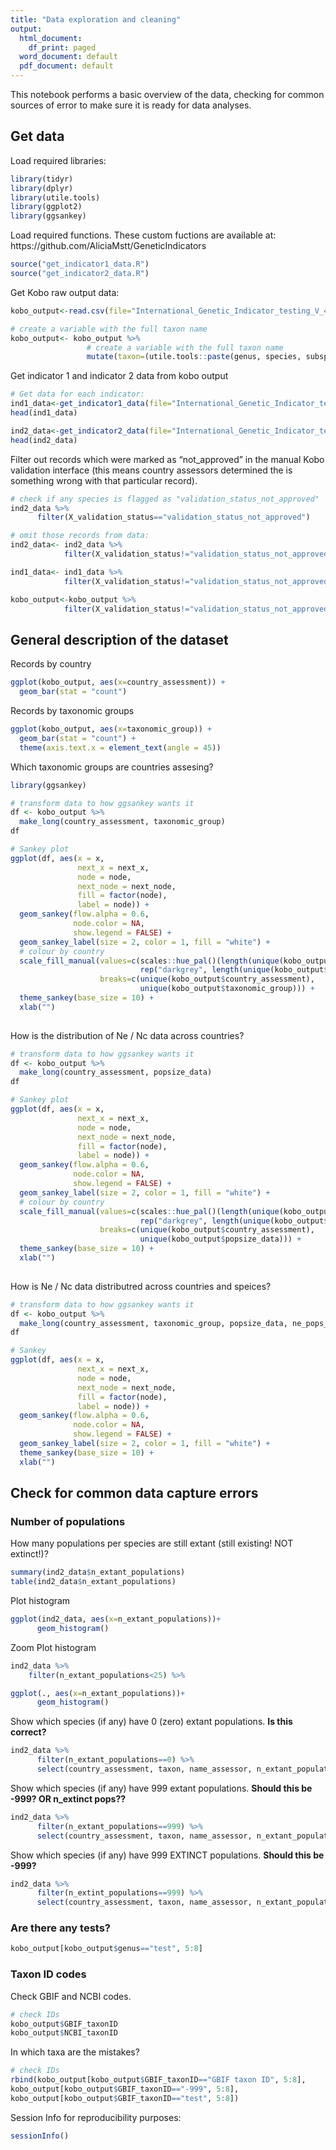 ```yaml
---
title: "Data exploration and cleaning"
output:
  html_document:
    df_print: paged
  word_document: default
  pdf_document: default
---
```


This notebook performs a basic overview of the data, checking for common sources of error to make sure it is ready for data analyses.

## Get data

Load required libraries:

```r
library(tidyr)
library(dplyr)
library(utile.tools)
library(ggplot2)
library(ggsankey)
```

Load required functions. These custom fuctions are available at: https://github.com/AliciaMstt/GeneticIndicators

```r
source("get_indicator1_data.R")
source("get_indicator2_data.R")
```

Get Kobo raw output data:
```r
kobo_output<-read.csv(file="International_Genetic_Indicator_testing_V_4.0_-_latest_version_-_False_-_2023-04-16-15-48-12.csv", sep=";", header=TRUE)

# create a variable with the full taxon name
kobo_output<- kobo_output %>%
                 # create a variable with the full taxon name
                 mutate(taxon=(utile.tools::paste(genus, species, subspecies_variety, na.rm=TRUE)))
```


Get indicator 1 and indicator 2 data from kobo output
```r
# Get data for each indicator:
ind1_data<-get_indicator1_data(file="International_Genetic_Indicator_testing_V_4.0_-_latest_version_-_False_-_2023-04-16-15-48-12.csv")
head(ind1_data)

ind2_data<-get_indicator2_data(file="International_Genetic_Indicator_testing_V_4.0_-_latest_version_-_False_-_2023-04-16-15-48-12.csv")
head(ind2_data)

```

Filter out records which were marked as "not_approved" in the manual Kobo validation interface (this means country assessors determined the is something wrong with that particular record).

```r
# check if any species is flagged as "validation_status_not_approved"
ind2_data %>%
      filter(X_validation_status=="validation_status_not_approved")

# omit those records from data:
ind2_data<- ind2_data %>%
            filter(X_validation_status!="validation_status_not_approved")

ind1_data<- ind1_data %>%
            filter(X_validation_status!="validation_status_not_approved")

kobo_output<-kobo_output %>%
            filter(X_validation_status!="validation_status_not_approved")
```



## General description of the dataset

Records by country

```r
ggplot(kobo_output, aes(x=country_assessment)) + 
  geom_bar(stat = "count")

```

Records by taxonomic groups

```r
ggplot(kobo_output, aes(x=taxonomic_group)) + 
  geom_bar(stat = "count") +
  theme(axis.text.x = element_text(angle = 45))

```

Which taxonomic groups are countries assesing?

```r
library(ggsankey)

# transform data to how ggsankey wants it
df <- kobo_output %>%
  make_long(country_assessment, taxonomic_group)
df

# Sankey plot
ggplot(df, aes(x = x,
               next_x = next_x,
               node = node,
               next_node = next_node,
               fill = factor(node),
               label = node)) +
  geom_sankey(flow.alpha = 0.6, 
              node.color = NA,
              show.legend = FALSE) +
  geom_sankey_label(size = 2, color = 1, fill = "white") +
  # colour by country
  scale_fill_manual(values=c(scales::hue_pal()(length(unique(kobo_output$country_assessment))),  # a nice  color for each of the n countries
                             rep("darkgrey", length(unique(kobo_output$taxonomic_group)))), # grey for the n taxonomic groups
                    breaks=c(unique(kobo_output$country_assessment), 
                             unique(kobo_output$taxonomic_group))) +
  theme_sankey(base_size = 10) +
  xlab("")
  
```


How is the distribution of Ne / Nc data across countries?
```r
# transform data to how ggsankey wants it
df <- kobo_output %>%
  make_long(country_assessment, popsize_data)
df

# Sankey plot
ggplot(df, aes(x = x,
               next_x = next_x,
               node = node,
               next_node = next_node,
               fill = factor(node),
               label = node)) +
  geom_sankey(flow.alpha = 0.6, 
              node.color = NA,
              show.legend = FALSE) +
  geom_sankey_label(size = 2, color = 1, fill = "white") +
  # colour by country
  scale_fill_manual(values=c(scales::hue_pal()(length(unique(kobo_output$country_assessment))),  # a nice  color for each of the n countries
                             rep("darkgrey", length(unique(kobo_output$popsize_data)))), # grey for the n taxonomic groups
                    breaks=c(unique(kobo_output$country_assessment), 
                             unique(kobo_output$popsize_data))) +
  theme_sankey(base_size = 10) +
  xlab("")
  
```




How is Ne / Nc  data distributred across countries and speices?
```r
# transform data to how ggsankey wants it
df <- kobo_output %>%
  make_long(country_assessment, taxonomic_group, popsize_data, ne_pops_exists)
df

# Sankey
ggplot(df, aes(x = x,
               next_x = next_x,
               node = node,
               next_node = next_node,
               fill = factor(node),
               label = node)) +
  geom_sankey(flow.alpha = 0.6, 
              node.color = NA,
              show.legend = FALSE) +
  geom_sankey_label(size = 2, color = 1, fill = "white") +
  theme_sankey(base_size = 10) +
  xlab("")

```


## Check for common data capture errors

### Number of populations
How many populations per species are still extant (still existing! NOT extinct!)?

```r
summary(ind2_data$n_extant_populations)
table(ind2_data$n_extant_populations)
```

Plot histogram
```r
ggplot(ind2_data, aes(x=n_extant_populations))+
      geom_histogram()
```

Zoom Plot histogram
```r
ind2_data %>%
    filter(n_extant_populations<25) %>%

ggplot(., aes(x=n_extant_populations))+
      geom_histogram()
```


Show which species (if any) have 0 (zero) extant populations. **Is this correct?**
```r
ind2_data %>%
      filter(n_extant_populations==0) %>%
      select(country_assessment, taxon, name_assessor, n_extant_populations, n_extint_populations, other_populations)
```

Show which species (if any) have 999 extant populations. **Should this be -999? OR n_extinct pops??**
```r
ind2_data %>%
      filter(n_extant_populations==999) %>%
      select(country_assessment, taxon, name_assessor, n_extant_populations, n_extint_populations, other_populations)
```

Show which species (if any) have 999 EXTINCT populations. **Should this be -999?**
```r
ind2_data %>%
      filter(n_extint_populations==999) %>%
      select(country_assessment, taxon, name_assessor, n_extant_populations, n_extint_populations, other_populations)
```
### Are there any tests?
```r
kobo_output[kobo_output$genus=="test", 5:8]

```


### Taxon ID codes
Check GBIF and NCBI codes.
```r
# check IDs
kobo_output$GBIF_taxonID
kobo_output$NCBI_taxonID
```

In which taxa are the mistakes?
```r
# check IDs
rbind(kobo_output[kobo_output$GBIF_taxonID=="GBIF taxon ID", 5:8], 
kobo_output[kobo_output$GBIF_taxonID=="-999", 5:8],
kobo_output[kobo_output$GBIF_taxonID=="test", 5:8])

```

Session Info for reproducibility purposes:

```r
sessionInfo()
```


